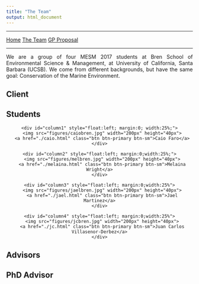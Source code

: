 ```yaml
---
title: "The Team"
output: html_document
---
```


<STYLE TYPE="text/css">
<!--
BODY
  {
  text-align:justify;
  }
-->
</STYLE>

__________
<a href="../" class="btn btn-primary btn-sm">Home</a>
<a href="./" class="btn btn-primary btn-sm">The Team</a>
<a href="../proposal.html" class="btn btn-primary btn-sm">GP Proposal</a>

__________


We are a group of four MESM 2017 students at Bren School of Environmental Science & Management, at University of California, Santa Barbara (UCSB). We come from different backgrounds, but have the same goal: Conservation of the Marine Environment.

## Client

## Students

<center>
  <div id="contentBox" style="margin:10px auto; width:100%">
    <div id="column1" style="float:left; margin:0; width:25%;">
      <img src="figures/caiobren.jpg" width="200px" height="40px">
      <a href="./caio.html" class="btn btn-primary btn-sm">Caio Faro</a>
    </div>
    
    <div id="column2" style="float:left; margin:0;width:25%;">
      <img src="figures/melbren.jpg" width="200px" height="40px">
      <a href="./melaina.html" class="btn btn-primary btn-sm">Melaina Wright</a>
    </div>
    
    <div id="column3" style="float:left; margin:0;width:25%">
      <img src="figures/jaelbren.jpg" width="200px" height="40px">
      <a href="./jael.html" class="btn btn-primary btn-sm">Jael Martinez</a>
    </div>
    
    <div id="column4" style="float:left; margin:0;width:25%">
      <img src="figures/jcbren.jpg" width="200px" height="40px">
      <a href="./jc.html" class="btn btn-primary btn-sm">Juan Carlos Villasenor-Derbez</a>
    </div>
  </div>
</center>

## Advisors

## PhD Advisor
